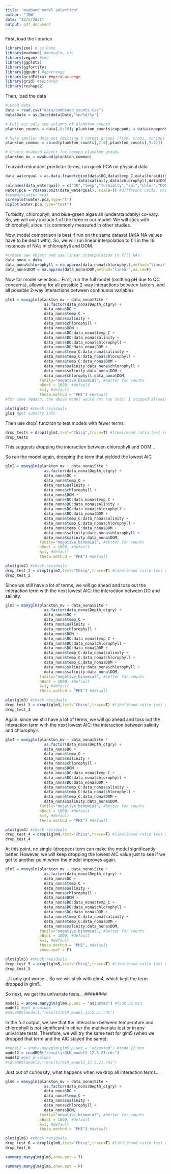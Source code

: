 ```yaml
---
title: "mvabund model selection"
author: "JBW"
date: "12/5/2021"
output: pdf_document
---
```


First, load the libraries
```r
library(zoo) # as.Date
library(mvabund) #manyglm, etc
library(vegan) #rda
library(ggplot2)
library(ggfortify)
library(ggpubr) #ggarrange
library(gridExtra) ##grid.arrange
library(grid) #textGrob
library(reshape2)
```

Then, load the data
```r
# Load data
data = read.csv("data/combined_counts.csv")
data$Date = as.Date(data$Date,"%m/%d/%y")

# Pull out only the columns of plankton counts
plankton_counts = data[,8:18]; plankton_counts$copepods = data$copepods

# Make smaller data set omitting 3 rarest groups (fish, crabs, shrimp)
plankton_common = cbind(plankton_counts[,2:6],plankton_counts[,9:12])

# Create mvabund object for common plankton groups
plankton_mv = mvabund(plankton_common)
```

To avoid redundant predictor terms, run quick PCA on physical data
```r
data_waterqual = as.data.frame(cbind(data$DO,data$temp_C,data$turbidity,
                                data$salinity,data$chlorophyll,data$DOM,data$BGA))
colnames(data_waterqual) = c("DO","temp","turbidity","sal","chlor","DOM","BGA")
water.pca = rda(na.omit(data_waterqual), scale=T) #different usits, have to scale
#summary(water.pca)
screeplot(water.pca,type="l")
biplot(water.pca,type="text")
```
Turbidity, chlorophyll, and blue-green algae all (understandably) co-vary. So, we will only include 1 of the three in our model. We will stick with chlorophyll, since it is commonly measured in other studies.

Now, model comparison is best if run on the same dataset (AKA NA values have to be dealt with). So, we will run linear interpolation to fill in the 16 instances of NA's in chlorophyll and DOM.
```r
#create new object and use linear interpolation to fill NAs
data_nona = data
data_nona$chlorophyll = na.approx(data_nona$chlorophyll,method="linear",na.rm=F)
data_nona$DOM = na.approx(data_nona$DOM,method="linear",na.rm=F)
```

Now for model selection... 
First, run the full model (omitting pH due to QC concerns), allowing for all possible 2-way interactions between factors, and all possible 2-way interactions between continuous variables
```r
glm1 = manyglm(plankton_mv ~ data_nona$Site * 
                 as.factor(data_nona$Depth_ctgry) + 
                 data_nona$DO + 
                 data_nona$temp_C + 
                 data_nona$salinity +
                 data_nona$chlorophyll +
                 data_nona$DOM + 
                 data_nona$DO:data_nona$temp_C + 
                 data_nona$DO:data_nona$salinity + 
                 data_nona$DO:data_nona$chlorophyll + 
                 data_nona$DO:data_nona$DOM + 
                 data_nona$temp_C:data_nona$salinity + 
                 data_nona$temp_C:data_nona$chlorophyll + 
                 data_nona$temp_C:data_nona$DOM + 
                 data_nona$salinity:data_nona$chlorophyll + 
                 data_nona$salinity:data_nona$DOM + 
                 data_nona$chlorophyll:data_nona$DOM,
               family="negative_binomial", #better for counts
               nBoot = 1000, #default
               k=1, #default
               theta.method = "PHI") #default
#for some reason, the above model would not run until I stopped allowing interactions between the factor variables (site, depth category) and the numeric ones...

plot(glm1) #check residuals
glm1 #get summary info
```

Then use drop1 function to test models with fewer terms
```r
drop_tests = drop1(glm1,test="Chisq",trace=T) #likelihood ratio test recommended for GLMs
drop_tests
```
This suggests dropping the interaction between chlorophyll and DOM...

So run the model again, dropping the term that yielded the lowest AIC
```r
glm2 = manyglm(plankton_mv ~ data_nona$Site * 
                 as.factor(data_nona$Depth_ctgry) + 
                 data_nona$DO + 
                 data_nona$temp_C + 
                 data_nona$salinity +
                 data_nona$chlorophyll +
                 data_nona$DOM + 
                 data_nona$DO:data_nona$temp_C + 
                 data_nona$DO:data_nona$salinity + 
                 data_nona$DO:data_nona$chlorophyll + 
                 data_nona$DO:data_nona$DOM + 
                 data_nona$temp_C:data_nona$salinity + 
                 data_nona$temp_C:data_nona$chlorophyll + 
                 data_nona$temp_C:data_nona$DOM + 
                 data_nona$salinity:data_nona$chlorophyll + 
                 data_nona$salinity:data_nona$DOM,
               family="negative_binomial", #better for counts
               nBoot = 1000, #default
               k=1, #default
               theta.method = "PHI") #default

plot(glm2) #check residuals
drop_test_2 = drop1(glm2,test="Chisq",trace=T) #likelihood ratio test recommended for GLMs
drop_test_2
```
Since we still have a lot of terms, we will go ahead and toss out the interaction term with the next lowest AIC: the interaction between DO and salinity.

```r
glm3 = manyglm(plankton_mv ~ data_nona$Site * 
                 as.factor(data_nona$Depth_ctgry) + 
                 data_nona$DO + 
                 data_nona$temp_C + 
                 data_nona$salinity +
                 data_nona$chlorophyll +
                 data_nona$DOM + 
                 data_nona$DO:data_nona$temp_C + 
                 data_nona$DO:data_nona$chlorophyll + 
                 data_nona$DO:data_nona$DOM + 
                 data_nona$temp_C:data_nona$salinity + 
                 data_nona$temp_C:data_nona$chlorophyll + 
                 data_nona$temp_C:data_nona$DOM + 
                 data_nona$salinity:data_nona$chlorophyll + 
                 data_nona$salinity:data_nona$DOM,
               family="negative_binomial", #better for counts
               nBoot = 1000, #default
               k=1, #default
               theta.method = "PHI") #default

plot(glm3) #check residuals
drop_test_3 = drop1(glm3,test="Chisq",trace=T) #likelihood ratio test recommended for GLMs
drop_test_3
```
Again. since we still have a lot of terms, we will go ahead and toss out the interaction term with the next lowest AIC: the interaction between salinity and chlorophyll.

```r
glm4 = manyglm(plankton_mv ~ data_nona$Site * 
                 as.factor(data_nona$Depth_ctgry) + 
                 data_nona$DO + 
                 data_nona$temp_C + 
                 data_nona$salinity +
                 data_nona$chlorophyll +
                 data_nona$DOM + 
                 data_nona$DO:data_nona$temp_C + 
                 data_nona$DO:data_nona$chlorophyll + 
                 data_nona$DO:data_nona$DOM + 
                 data_nona$temp_C:data_nona$salinity + 
                 data_nona$temp_C:data_nona$chlorophyll + 
                 data_nona$temp_C:data_nona$DOM + 
                 data_nona$salinity:data_nona$DOM,
               family="negative_binomial", #better for counts
               nBoot = 1000, #default
               k=1, #default
               theta.method = "PHI") #default

plot(glm4) #check residuals
drop_test_4 = drop1(glm4,test="Chisq",trace=T) #likelihood ratio test recommended for GLMs
drop_test_4
```
At this point, no single (dropped) term can make the model significantly better. However, we will keep dropping the lowest AIC value just to see if we get to another point when the model improves again.

```r
glm5 = manyglm(plankton_mv ~ data_nona$Site * 
                 as.factor(data_nona$Depth_ctgry) + 
                 data_nona$DO + 
                 data_nona$temp_C + 
                 data_nona$salinity +
                 data_nona$chlorophyll +
                 data_nona$DOM + 
                 data_nona$DO:data_nona$temp_C + 
                 data_nona$DO:data_nona$chlorophyll + 
                 data_nona$DO:data_nona$DOM + 
                 data_nona$temp_C:data_nona$salinity + 
                 data_nona$temp_C:data_nona$DOM + 
                 data_nona$salinity:data_nona$DOM,
               family="negative_binomial", #better for counts
               nBoot = 1000, #default
               k=1, #default
               theta.method = "PHI", #default
               show.coef = F) 

plot(glm5) #check residuals
drop_test_5 = drop1(glm5,test="Chisq",trace=T) #likelihood ratio test recommended for GLMs
drop_test_5
```
...It only got worse... So we will stick with glm4, which kept the term dropped in glm5.

So next, we get the univariate tests...
########
```r
model1 = anova.manyglm(glm4,p.uni = "adjusted") #took 26 min
model1 #get p-values
#saveRDS(model1,"results/GLM_model_12.5.21.rds")
```
In the full output, we see that the interaction between temperature and chlorophyll is not significant in either the multivariate test or in any univariate tests. Therefore, we will try the same test for glm5 (when we dropped that term and the AIC stayed the same).

```r
#model2 = anova.manyglm(glm5,p.uni = "adjusted") #took 22 min
model2 = readRDS("results/GLM_model2_12.5.21.rds")
model2 #get p-values
#saveRDS(model2,"results/GLM_model2_12.5.21.rds")
```

Just out of curiousity, what happens when we drop all interaction terms...
```r
glm6 = manyglm(plankton_mv ~ data_nona$Site + 
                 as.factor(data_nona$Depth_ctgry) + 
                 data_nona$DO + 
                 data_nona$temp_C + 
                 data_nona$salinity +
                 data_nona$chlorophyll +
                 data_nona$DOM,
               family="negative_binomial", #better for counts
               nBoot = 1000, #default
               k=1, #default
               theta.method = "PHI") #default

plot(glm6) #check residuals
drop_test_6 = drop1(glm6,test="Chisq",trace=T) #likelihood ratio test recommended for GLMs
drop_test_6
```

```r
summary.manyglm(glm5,show.est = T)
```

```r
summary.manyglm(glm6,show.est = F)
```


